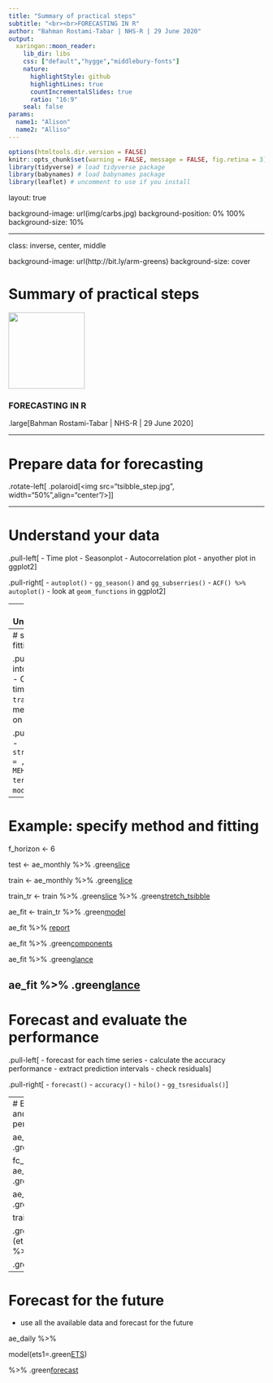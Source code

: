 ```yaml
---
title: "Summary of practical steps"
subtitle: "<br><br>FORECASTING IN R"
author: "Bahman Rostami-Tabar | NHS-R | 29 June 2020"
output:
  xaringan::moon_reader:
    lib_dir: libs
    css: ["default","hygge","middlebury-fonts"]
    nature:
      highlightStyle: github
      highlightLines: true
      countIncrementalSlides: true
      ratio: "16:9"
    seal: false  
params:
  name1: "Alison" 
  name2: "Alliso"
---
```


```r
options(htmltools.dir.version = FALSE)
knitr::opts_chunk$set(warning = FALSE, message = FALSE, fig.retina = 3)
library(tidyverse) # load tidyverse package
library(babynames) # load babynames package
library(leaflet) # uncomment to use if you install
```


layout: true

background-image: url(img/carbs.jpg)
background-position: 0% 100%
background-size: 10%

---

class: inverse, center, middle

background-image: url(http://bit.ly/arm-greens)
background-size: cover


# Summary of practical steps

<img src="https://github.com/bahmanrostamitabar.png" width="150px"/>

### FORECASTING IN R

.large[Bahman Rostami-Tabar | NHS-R | 29 June 2020]

---

# Prepare data for forecasting

.rotate-left[
.polaroid[<img src="tsibble_step.jpg", width="50%",align="center"/>]]

---

# Understand your data

.pull-left[
- Time plot
- Seasonplot
- Autocorrelation plot
- anyother plot in ggplot2
]

.pull-right[
- `autoplot()`
- `gg_season()` and `gg_subserries()`
- `ACF() %>% autoplot()`
- look at `geom_functions` in ggplot2
]

---
# Example: Understand your data

ae_daily %>% .green[autoplot](n_attendance)

ae_daily %>% .green[gg_season](n_attendance) 

ae_daily %>% .green[gg_subseries](n_attendance)

ae_daily %>% .green[ACF](n_attendance, lag_max = 14) %>% .green[autoplot]()


---
# specify method and fitting

.pull-left[
- Split data into `train` and `test` set
- Create rolling origin time series using `train`
- Specfy methods
- train data on each rolling origin
]

.pull-right[
- `slice()`
- `stretch_tsibble(.init = , .step = )`
- `MEHTODNAME(response ~ term1+term2+...)`
- `model()`
]

--- 
# Example: specify method and fitting

f_horizon <- 6

test <- ae_monthly %>% .green[slice]((n()-(f_horizon-1)):n())

train <- ae_monthly %>% .green[slice](1:(n()-f_horizon))

train_tr <- train %>% .green[slice](1:(n()-f_horizon)) %>% 
  .green[stretch_tsibble](.init = 4*12, .step = 1)

ae_fit <- train_tr %>% 
  .green[model](ets1=.green[ETS](n_attendance ~ .green[error]("A")+.green[trend]("N")+.green[season]("A")))

ae_fit %>% [report]()

ae_fit %>% .green[components]() 

ae_fit %>% .green[glance]()

ae_fit %>% .green[glance]()
---
# Forecast and evaluate the performance

.pull-left[
- forecast for each time series
- calculate the accuracy performance
- extract prediction intervals
- check residuals
]

.pull-right[
- `forecast()`
- `accuracy()`
- `hilo()`
- `gg_tsresiduals()`
]

---
# Example: Forecast and evaluate the performance

ae_fct <- ae_fit %>% .green[forecast](h="test"42 days)

fc_accuracy <- ae_fct %>% .green[accuracy](train,measures = list(
  point_accuracy_measures,
  .blue[interval_accuracy_measures]
)) 

ae_fct %>% .green[hilo](level=c(90,99))


train %>% 

  .green[model](ets1=.green[ETS](n_attendance) %>% 
  
  .green[gg_tsresiduals]()
---

# Forecast for the future

- use all the available data and forecast for the future


ae_daily %>% 

model(ets1=.green[ETS](n_attendance))

%>% .green[forecast](h="42 days")

